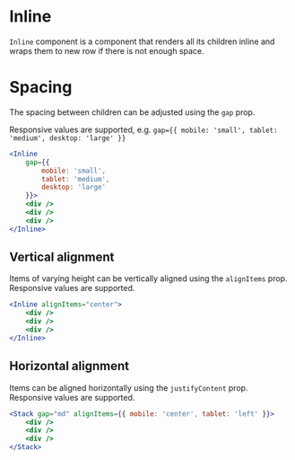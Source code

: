 
<Meta title="UI/Layout/Inline/Docs" />

# Inline

`Inline` component is a component that renders all its children inline and wraps them to new row if there is not enough space.

# Spacing

The spacing between children can be adjusted using the `gap` prop.

Responsive values are supported, e.g. `gap={{ mobile: 'small', tablet: 'medium', desktop: 'large' }}`

```jsx
<Inline
	gap={{
		mobile: 'small',
		tablet: 'medium',
		desktop: 'large'
	}}>
	<div />
	<div />
	<div />
</Inline>
```

## Vertical alignment

Items of varying height can be vertically aligned using the `alignItems` prop. Responsive values are supported.

```jsx
<Inline alignItems="center">
	<div />
	<div />
	<div />
</Inline>
```

## Horizontal alignment

Items can be aligned horizontally using the `justifyContent` prop. Responsive values are supported.

```jsx
<Stack gap="md" alignItems={{ mobile: 'center', tablet: 'left' }}>
	<div />
	<div />
	<div />
</Stack>
```
